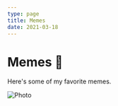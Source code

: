 ```yaml
---
type: page
title: Memes
date: 2021-03-18
---
```


# Memes 🥵

Here's some of my favorite memes.


<Image
  src="/images/meme1.png"
  alt="Photo"
  width={1080}
  height={1080}
  priority
  className="next-image"
/>



